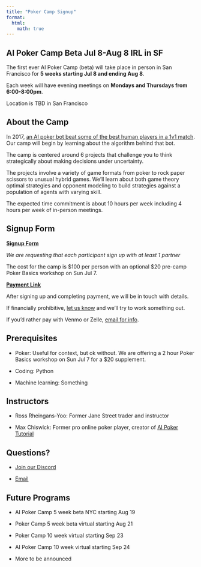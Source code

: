 ```yaml
---
title: "Poker Camp Signup"
format:
  html:
    math: true
---
```

## AI Poker Camp Beta Jul 8-Aug 8 IRL in SF 

The first ever AI Poker Camp (beta) will take place in person in San Francisco for **5 weeks starting Jul 8 and ending Aug 8**. 

Each week will have evening meetings on **Mondays and Thursdays from 6:00-8:00pm**. 

Location is TBD in San Francisco

## About the Camp

In 2017, [an AI poker bot beat some of the best human players in a 1v1 match](https://en.wikipedia.org/wiki/Libratus#2017_humans_versus_AI_match). Our camp will begin by learning about the algorithm behind that bot. 

The camp is centered around 6 projects that challenge you to think strategically about making decisions under uncertainty. 

The projects involve a variety of game formats from poker to rock paper scissors to unusual hybrid games. We’ll learn about both game theory optimal strategies and opponent modeling to build strategies against a population of agents with varying skill. 

The expected time commitment is about 10 hours per week including 4 hours per week of in-person meetings. 

## Signup Form 

**[Signup Form](https://forms.gle/72yqxC3UpP9aa2wv7)**

*We are requesting that each participant sign up with at least 1 partner*

The cost for the camp is $100 per person with an optional $20 pre-camp Poker Basics workshop on Sun Jul 7. 

**[Payment Link](https://buy.stripe.com/9AQbJf0Eb1bzaLm7ss)**

After signing up and completing payment, we will be in touch with details. 

If financially prohibitive, [let us know](mailto:info@poker.camp) and we’ll try to work something out. 

If you'd rather pay with Venmo or Zelle, [email for info](mailto:info@poker.camp). 

## Prerequisites 

- Poker: Useful for context, but ok without. We are offering a 2 hour Poker Basics workshop on Sun Jul 7 for a $20 supplement. 

- Coding: Python

- Machine learning: Something

## Instructors 

- Ross Rheingans-Yoo: Former Jane Street trader and instructor

- Max Chiswick: Former pro online poker player, creator of [AI Poker Tutorial](https://aipokertutorial.com)

## Questions? 

- [Join our Discord](https://discord.gg/ATg5HQpZ)

- [Email](mailto:info@poker.camp) 

## Future Programs 

- AI Poker Camp 5 week beta NYC starting Aug 19

- Poker Camp 5 week beta virtual starting Aug 21

- Poker Camp 10 week virtual starting Sep 23

- AI Poker Camp 10 week virtual starting Sep 24

- More to be announced 
